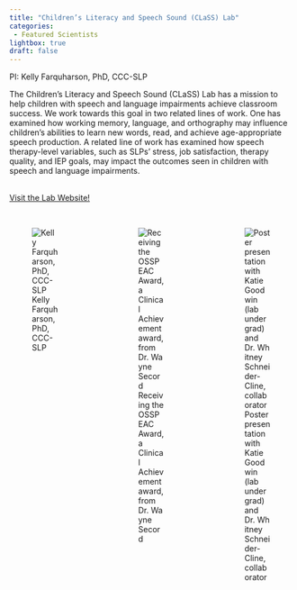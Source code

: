 ```yaml
---
title: "Children’s Literacy and Speech Sound (CLaSS) Lab"
categories:
 - Featured Scientists
lightbox: true
draft: false
---
```


PI: Kelly Farquharson, PhD, CCC-SLP

The Children’s Literacy and Speech Sound (CLaSS) Lab has a mission to help children with speech and language impairments achieve classroom success. We work towards this goal in two related lines of work. One has examined how working memory, language, and orthography may influence children's abilities to learn new words, read, and achieve age-appropriate speech production. A related line of work has examined how speech therapy-level variables, such as SLPs' stress, job satisfaction, therapy quality, and IEP goals, may impact the outcomes seen in children with speech and language impairments.
\
\

[Visit the Lab Website!](https://classlab.cci.fsu.edu/){.btn .btn-outline-primary .btn role="button" data-toggle="button" title="Visit the Lab Website"}
\
\

:::::::: columns
::: {.column width="30%"}
![Kelly Farquharson, PhD, CCC-SLP](CLaSS Lab 1.png)
:::

::: {.column width="5%"}
:::

::: {.column width="30%"}
![Receiving the OSSPEAC Award, a Clinical Achievement award, from Dr. Wayne Secord](CLaSS Lab 2.png)
:::

::: {.column width="5%"}
:::

::: {.column width="30%"}
![Poster presentation with Katie Goodwin (lab undergrad) and Dr. Whitney Schneider-Cline, collaborator](CLaSS Lab 3.png)
:::
::::::::
